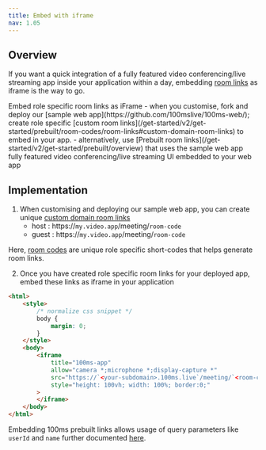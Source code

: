 ```yaml
---
title: Embed with iframe
nav: 1.05
---
```


## Overview

If you want a quick integration of a fully featured video conferencing/live streaming app inside your application within a day, embedding [room links](/get-started/v2/get-started/prebuilt/room-codes/room-links) as iframe is the way to go.

<FlexContainer>
    <Callout icon="LinkTwoIcon" title="iFrame Basics">
        Embed role specific room links as iFrame - when you customise, fork and deploy our [sample
        web app](https://github.com/100mslive/100ms-web/); create role specific [custom room
        links](/get-started/v2/get-started/prebuilt/room-codes/room-links#custom-domain-room-links)
        to embed in your app. - alternatively, use [Prebuilt room
        links](/get-started/v2/get-started/prebuilt/overview) that uses the sample web app fully
        featured video conferencing/live streaming UI embedded to your web app
    </Callout>
</FlexContainer>

## Implementation

1. When customising and deploying our sample web app, you can create unique [custom domain room links](/prebuilt/v2/prebuilt/room-codes/room-links#custom-domain-room-links)
    - host : https://`my.video.app`/meeting/`room-code`
    - guest : https://`my.video.app`/meeting/`room-code`

Here, [room codes](/get-started/v2/get-started/prebuilt/room-codes/overview) are unique role specific short-codes that helps generate room links.

2. Once you have created role specific room links for your deployed app, embed these links as iframe in your application

```html
<html>
    <style>
        /* normalize css snippet */
        body {
            margin: 0;
        }
    </style>
    <body>
        <iframe
            title="100ms-app"
            allow="camera *;microphone *;display-capture *"
            src="https://`<your-subdomain>.100ms.live`/meeting/`<room-code>`"
            style="height: 100vh; width: 100%; border:0;"
        >
        </iframe>
    </body>
</html>
```

Embedding 100ms prebuilt links allows usage of query parameters like `userId` and `name` further documented [here](/prebuilt/v2/prebuilt/room-codes/room-links#query-parameters).
